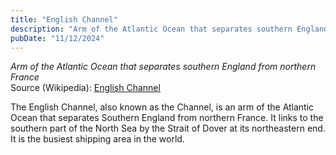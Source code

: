 ```yaml
---
title: "English Channel"
description: "Arm of the Atlantic Ocean that separates southern England from northern France"
pubDate: "11/12/2024"
---
```


*Arm of the Atlantic Ocean that separates southern England from northern France*  
Source (Wikipedia): [English Channel][1]

The English Channel, also known as the Channel, is an arm of the Atlantic Ocean that separates Southern England from northern France. It links to the southern part of the North Sea by the Strait of Dover at its northeastern end. It is the busiest shipping area in the world.

[1]: https://en.wikipedia.org/wiki/English_Channel

